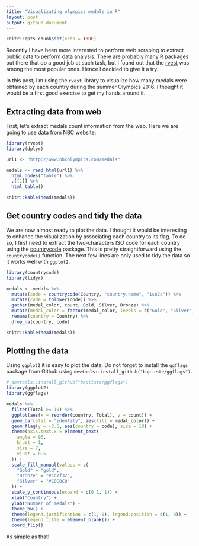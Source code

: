 ```yaml
---
title: "Visualizating olympics medals in R"
layout: post
output: github_document
---
```


```r
knitr::opts_chunk$set(echo = TRUE)
```

Recently I have been more interested to perform web scraping to extract public data to perform data analysis. There are probably many R packages out there that do a good job at such task, but I found out that the [rvest](https://cran.r-project.org/web/packages/rvest/index.html) was among the most popular ones. Hence I decided to give it a try.

In this post, I'm using the `rvest` library to visualize how many medals were obtained by each country during the summer Olympics 2016. I thought it would be a first good exercise to get my hands around it.

## Extracting data from web

First, let's extract medals count information from the web. Here we are going to use data from [NBC](http://www.nbcolympics.com/medals) website.

```r
library(rvest)
library(dplyr)

url1 <- "http://www.nbcolympics.com/medals"

medals <- read_html(url1) %>%
  html_nodes("table") %>%
  .[[1]] %>%
  html_table()

knitr::kable(head(medals))
```

## Get country codes and tidy the data

We are now almost ready to plot the data. I thought it would be interesting to enhance the visualization by associating each country to its flag. To do so, I first need to extract the two-characters ISO code for each country using the [countrycode](https://cran.r-project.org/web/packages/countrycode/index.html) package. This is pretty straightforward using the `countrycode()` function. The next few lines are only used to tidy the data so it works well with `ggplot2`.

```r
library(countrycode)
library(tidyr)

medals <- medals %>%
  mutate(code = countrycode(Country, "country.name", "iso2c")) %>%
  mutate(code = tolower(code)) %>%
  gather(medal_color, count, Gold, Silver, Bronze) %>%
  mutate(medal_color = factor(medal_color, levels = c("Gold", "Silver", "Bronze"))) %>%
  rename(country = Country) %>%
  drop_na(country, code)

knitr::kable(head(medals))
```

## Plotting the data

Using `ggplot2` it is easy to plot the data. Do not forget to install the `ggflags` package from Github using `devtools::install_github("baptiste/ggflags")`.

```r

# devtools::install_github("baptiste/ggflags")
library(ggplot2)
library(ggflags)

medals %>%
  filter(Total >= 10) %>%
  ggplot(aes(x = reorder(country, Total), y = count)) +
  geom_bar(stat = "identity", aes(fill = medal_color)) +
  geom_flag(y = -2.5, aes(country = code), size = 10) +
  theme(axis.text.x = element_text(
    angle = 90,
    hjust = 1,
    size = 7,
    vjust = 0.5
  )) +
  scale_fill_manual(values = c(
    "Gold" = "gold",
    "Bronze" = "#cd7f32",
    "Silver" = "#C0C0C0"
  )) +
  scale_y_continuous(expand = c(0.1, 1)) +
  xlab("Country") +
  ylab("Number of medals") +
  theme_bw() +
  theme(legend.justification = c(1, 0), legend.position = c(1, 0)) +
  theme(legend.title = element_blank()) +
  coord_flip()

```

As simple as that!
